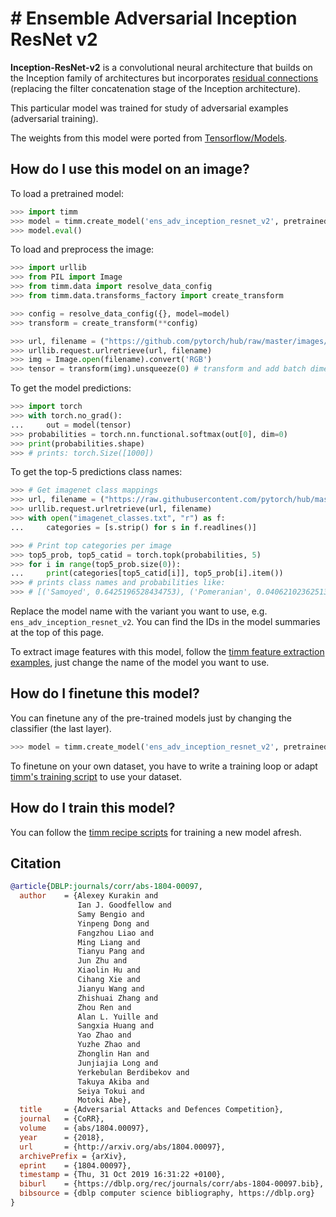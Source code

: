 # # Ensemble Adversarial Inception ResNet v2

**Inception-ResNet-v2** is a convolutional neural architecture that builds on the Inception family of architectures but incorporates [residual connections](https://paperswithcode.com/method/residual-connection) (replacing the filter concatenation stage of the Inception architecture).

This particular model was trained for study of adversarial examples (adversarial training).

The weights from this model were ported from [Tensorflow/Models](https://github.com/tensorflow/models).

## How do I use this model on an image?

To load a pretrained model:

```py
>>> import timm
>>> model = timm.create_model('ens_adv_inception_resnet_v2', pretrained=True)
>>> model.eval()
```

To load and preprocess the image:

```py 
>>> import urllib
>>> from PIL import Image
>>> from timm.data import resolve_data_config
>>> from timm.data.transforms_factory import create_transform

>>> config = resolve_data_config({}, model=model)
>>> transform = create_transform(**config)

>>> url, filename = ("https://github.com/pytorch/hub/raw/master/images/dog.jpg", "dog.jpg")
>>> urllib.request.urlretrieve(url, filename)
>>> img = Image.open(filename).convert('RGB')
>>> tensor = transform(img).unsqueeze(0) # transform and add batch dimension
```

To get the model predictions:

```py
>>> import torch
>>> with torch.no_grad():
...     out = model(tensor)
>>> probabilities = torch.nn.functional.softmax(out[0], dim=0)
>>> print(probabilities.shape)
>>> # prints: torch.Size([1000])
```

To get the top-5 predictions class names:

```py
>>> # Get imagenet class mappings
>>> url, filename = ("https://raw.githubusercontent.com/pytorch/hub/master/imagenet_classes.txt", "imagenet_classes.txt")
>>> urllib.request.urlretrieve(url, filename) 
>>> with open("imagenet_classes.txt", "r") as f:
...     categories = [s.strip() for s in f.readlines()]

>>> # Print top categories per image
>>> top5_prob, top5_catid = torch.topk(probabilities, 5)
>>> for i in range(top5_prob.size(0)):
...     print(categories[top5_catid[i]], top5_prob[i].item())
>>> # prints class names and probabilities like:
>>> # [('Samoyed', 0.6425196528434753), ('Pomeranian', 0.04062102362513542), ('keeshond', 0.03186424449086189), ('white wolf', 0.01739676296710968), ('Eskimo dog', 0.011717947199940681)]
```

Replace the model name with the variant you want to use, e.g. `ens_adv_inception_resnet_v2`. You can find the IDs in the model summaries at the top of this page.

To extract image features with this model, follow the [timm feature extraction examples](../feature_extraction), just change the name of the model you want to use.

## How do I finetune this model?

You can finetune any of the pre-trained models just by changing the classifier (the last layer).

```py
>>> model = timm.create_model('ens_adv_inception_resnet_v2', pretrained=True, num_classes=NUM_FINETUNE_CLASSES)
```
To finetune on your own dataset, you have to write a training loop or adapt [timm's training
script](https://github.com/rwightman/pytorch-image-models/blob/master/train.py) to use your dataset.

## How do I train this model?

You can follow the [timm recipe scripts](../scripts) for training a new model afresh.

## Citation

```BibTeX
@article{DBLP:journals/corr/abs-1804-00097,
  author    = {Alexey Kurakin and
               Ian J. Goodfellow and
               Samy Bengio and
               Yinpeng Dong and
               Fangzhou Liao and
               Ming Liang and
               Tianyu Pang and
               Jun Zhu and
               Xiaolin Hu and
               Cihang Xie and
               Jianyu Wang and
               Zhishuai Zhang and
               Zhou Ren and
               Alan L. Yuille and
               Sangxia Huang and
               Yao Zhao and
               Yuzhe Zhao and
               Zhonglin Han and
               Junjiajia Long and
               Yerkebulan Berdibekov and
               Takuya Akiba and
               Seiya Tokui and
               Motoki Abe},
  title     = {Adversarial Attacks and Defences Competition},
  journal   = {CoRR},
  volume    = {abs/1804.00097},
  year      = {2018},
  url       = {http://arxiv.org/abs/1804.00097},
  archivePrefix = {arXiv},
  eprint    = {1804.00097},
  timestamp = {Thu, 31 Oct 2019 16:31:22 +0100},
  biburl    = {https://dblp.org/rec/journals/corr/abs-1804-00097.bib},
  bibsource = {dblp computer science bibliography, https://dblp.org}
}
```

<!--
Type: model-index
Collections:
- Name: Ensemble Adversarial
  Paper:
    Title: Adversarial Attacks and Defences Competition
    URL: https://paperswithcode.com/paper/adversarial-attacks-and-defences-competition
Models:
- Name: ens_adv_inception_resnet_v2
  In Collection: Ensemble Adversarial
  Metadata:
    FLOPs: 16959133120
    Parameters: 55850000
    File Size: 223774238
    Architecture:
    - 1x1 Convolution
    - Auxiliary Classifier
    - Average Pooling
    - Average Pooling
    - Batch Normalization
    - Convolution
    - Dense Connections
    - Dropout
    - Inception-v3 Module
    - Max Pooling
    - ReLU
    - Softmax
    Tasks:
    - Image Classification
    Training Data:
    - ImageNet
    ID: ens_adv_inception_resnet_v2
    Crop Pct: '0.897'
    Image Size: '299'
    Interpolation: bicubic
  Code: https://github.com/rwightman/pytorch-image-models/blob/d8e69206be253892b2956341fea09fdebfaae4e3/timm/models/inception_resnet_v2.py#L351
  Weights: https://github.com/rwightman/pytorch-image-models/releases/download/v0.1-weights/ens_adv_inception_resnet_v2-2592a550.pth
  Results:
  - Task: Image Classification
    Dataset: ImageNet
    Metrics:
      Top 1 Accuracy: 1.0%
      Top 5 Accuracy: 17.32%
-->